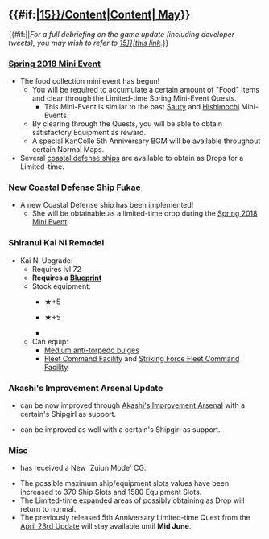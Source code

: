 =={{#if:{{{thread|}}}|[[Partials/Updates/2018_May_{{Ordinal|15}}/Content|Content]]|[[Thread:661798|{{Ordinal|15}} May]]}}==
{{#if:{{{thread|}}}||''For a full debriefing on the game update (including developer tweets), you may wish to refer to 
[[Partials/Updates/2018_May_{{Ordinal|15}}|this link]].''}}

===[[Spring 2018 Mini Event]]===
*The food collection mini event has begun!
**You will be required to accumulate a certain amount of "Food" Items and clear through the Limited-time Spring Mini-Event Quests.
***This Mini-Event is similar to the past [[Mackerel|Saury]] and [[Seasonal/Hishimochi 2015|Hishimochi]] Mini-Events. 
**By clearing through the Quests, you will be able to obtain satisfactory Equipment as reward.
**A special KanColle 5th Anniversary BGM will be available throughout certain Normal Maps.
*Several [[List of coastal defense ships by upgraded maximum stats|coastal defense ships]] are available to obtain as Drops for a Limited-time. 

===New Coastal Defense Ship Fukae===
{{SeasonalGallery|slideshow=true|Fukae}}
*A new Coastal Defense ship {{ShipLink|Fukae}} has been implemented!
**She will be obtainable as a limited-time drop during the [[Spring 2018 Mini Event]]. 
{{clear}}

===Shiranui Kai Ni Remodel===
{{SeasonalGallery|slideshow=true|Shiranui/Kai Ni}}
*Kai Ni Upgrade: {{ShipLink|Shiranui/Kai Ni}}
**Requires lvl 72
**'''Requires a [[Medal|Blueprint]]'''
**Stock equipment:
***{{EquipmentLink|12.7cm Twin Gun Mount Model C Kai 2}} ★+5
***{{EquipmentLink|25mm Triple Autocannon Mount}} ★+5
***{{EquipmentLink|Type 3 Active Sonar}}
**Can equip:
***[[Anti-torpedo Bulge (Medium)|Medium anti-torpedo bulges]]
***[[Fleet Command Facility]] and [[Striking Force Fleet Command Facility]]
{{clear}}

===Akashi's Improvement Arsenal Update===
*{{EquipmentLink|61cm Triple (Oxygen) Torpedo Mount Late Model}} can be now improved through [[Akashi's Improvement Arsenal]] with a certain's Shipgirl as support.
*{{EquipmentLink|61cm Quadruple (Oxygen) Torpedo Mount Late Model}} can be improved as well with a certain's Shipgirl as support.
{{{!}} class="mw-collapsible mw-collapsed wikitable" style="text-align: center; width:100%;"
! colspan="1" {{!}}{{new}}<!--&{{updated}}-->Akashi's Improvement Arsenal: Equipment Tables
{{!}}-
{{!}}{{ImprovementTableKai
|!new
|#
|61cm Triple (Oxygen) Torpedo Mount Late Model
|61cm Quadruple (Oxygen) Torpedo Mount Late Model
|custom_row_new_content = <h3>New Equipment</h3>
}}
<!--{{!}}-
{{!}}{{ImprovementTableKai
|!updated
|#
|
|custom_row_updated_content = <h3>Updated Equipment</h3>
}}-->
{{!}}}
{{clear}}

===Misc===
{{SeasonalGallery|slideshow=true|Commandant Teste/Zuiun}}

*{{ShipLink|Commandant Teste}} has received a New 'Zuiun Mode' CG.
*The possible maximum ship/equipment slots values have been increased to 370 Ship Slots and 1580 Equipment Slots.
*The Limited-time expanded areas of possibly obtaining {{ShipLink|Uzuki}} as Drop will return to normal. 
*The previously released 5th Anniversary Limited-time Quest from the [[Thread:660728|April 23rd Update]] will stay available until '''Mid June'''.
